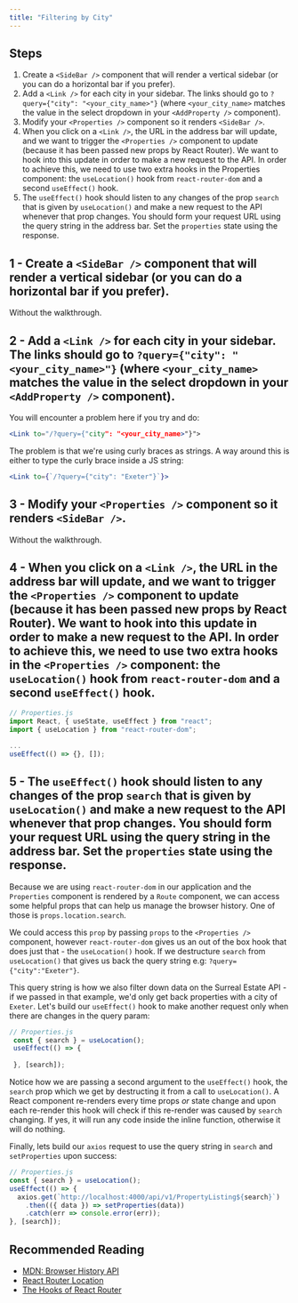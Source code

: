 ```yaml
---
title: "Filtering by City"
---
```


## Steps
1. Create a `<SideBar />` component that will render a vertical sidebar (or you can do a horizontal bar if you prefer).
2. Add a `<Link />` for each city in your sidebar. The links should go to `?query={"city": "<your_city_name>"}` (where `<your_city_name>` matches the value in the select dropdown in your `<AddProperty />` component).
3. Modify your `<Properties />` component so it renders `<SideBar />`.
4. When you click on a `<Link />`, the URL in the address bar will update, and we want to trigger the `<Properties />` component to update (because it has been passed new props by React Router). We want to hook into this update in order to make a new request to the API. In order to achieve this, we need to use two extra hooks in the Properties component: the `useLocation()` hook from `react-router-dom` and a second `useEffect()` hook.
5. The `useEffect()` hook should listen to any changes of the prop `search` that is given by `useLocation()` and make a new request to the API whenever that prop changes. You should form your request URL using the query string in the address bar. Set the `properties` state using the response.

## 1 - Create a `<SideBar />` component that will render a vertical sidebar (or you can do a horizontal bar if you prefer).
Without the walkthrough.

## 2 - Add a `<Link />` for each city in your sidebar. The links should go to `?query={"city": "<your_city_name>"}` (where `<your_city_name>` matches the value in the select dropdown in your `<AddProperty />` component).

You will encounter a problem here if you try and do:

```jsx
<Link to="/?query={"city": "<your_city_name>"}">
```

The problem is that we're using curly braces as strings. A way around this is either to type the curly brace inside a JS string:

```jsx
<Link to={`/?query={"city": "Exeter"}`}>
```

## 3 - Modify your `<Properties />` component so it renders `<SideBar />`.

Without the walkthrough.

## 4 - When you click on a `<Link />`, the URL in the address bar will update, and we want to trigger the `<Properties />` component to update (because it has been passed new props by React Router). We want to hook into this update in order to make a new request to the API. In order to achieve this, we need to use two extra hooks in the `<Properties />` component: the `useLocation()` hook from `react-router-dom` and a second `useEffect()` hook.

```jsx
// Properties.js
import React, { useState, useEffect } from "react";
import { useLocation } from "react-router-dom";

...
useEffect(() => {}, []);
```

## 5 - The `useEffect()` hook should listen to any changes of the prop `search` that is given by `useLocation()` and make a new request to the API whenever that prop changes. You should form your request URL using the query string in the address bar. Set the `properties` state using the response.

Because we are using `react-router-dom` in our application and the `Properties` component is rendered by a `Route` component, we can access some helpful props that can help us manage the browser history. One of those is `props.location.search`. 

We could access this `prop` by passing `props` to the `<Properties />` component, however `react-router-dom` gives us an out of the box hook that does just that - the `useLocation()` hook. If we destructure `search` from `useLocation()` that gives us back the query string e.g: `?query={"city":"Exeter"}`. 

This query string is how we also filter down data on the Surreal Estate API - if we passed in that example, we'd only get back properties with a city of `Exeter`. Let's build our `useEffect()` hook to make another request only when there are changes in the query param:

```jsx
// Properties.js
 const { search } = useLocation();
 useEffect(() => {
    
 }, [search]);
```

Notice how we are passing a second argument to the `useEffect()` hook, the `search` prop which we get by destructing it from a call to `useLocation()`. A React component re-renders every time props *or* state change and upon each re-render this hook will check if this re-render was caused by `search` changing. If yes, it will run any code inside the inline function, otherwise it will do nothing. 

Finally, lets build our `axios` request to use the query string in `search` and `setProperties` upon success:

```jsx
// Properties.js
const { search } = useLocation();
useEffect(() => {
  axios.get(`http://localhost:4000/api/v1/PropertyListing${search}`)
    .then(({ data }) => setProperties(data))
    .catch(err => console.error(err));
}, [search]);
```

## Recommended Reading

* [MDN: Browser History API](https://developer.mozilla.org/en-US/docs/Web/API/History_API)
* [React Router Location](https://reacttraining.com/react-router/web/api/location)
* [The Hooks of React Router](https://css-tricks.com/the-hooks-of-react-router/)